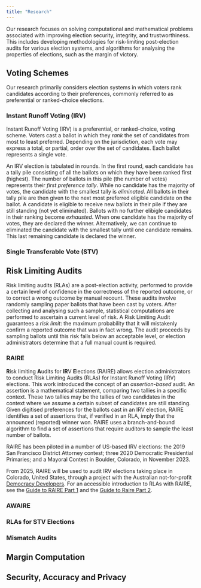 ```yaml
---
title: "Research"
---
```


Our research focuses on solving computational and mathematical problems
associated with improving election security, integrity, and trustworthiness.
This includes developing methodologies for risk-limiting post-election audits
for various election systems, and algorithms for analysing the properties of
elections, such as the margin of victory. 


## Voting Schemes

Our research primarily considers election systems in which voters rank
candidates according to their preferences, commonly referred to as preferential
or ranked-choice elections. 

### Instant Runoff Voting (IRV)

Instant Runoff Voting (IRV) is a preferential, or ranked-choice, voting scheme. 
Voters cast a ballot in which they *rank* the
set of candidates from most to least preferred. Depending on the jurisdiction,
each vote may express a total, or partial, order over the set of candidates.
Each ballot represents a single vote. 

An IRV election is tabulated in rounds. In the first round, each candidate has a
tally pile consisting of all the ballots on which they have been ranked first
(highest). The number of ballots in this pile (the number of votes) represents 
their *first preference tally*. While no candidate
has the majority of votes, the candidate with the smallest tally is
*eliminated*. All ballots in their tally pile are then given to the next most
preferred eligible candidate on the ballot. A candidate is eligible to receive
new ballots in their pile if they are still standing (not yet eliminated).
Ballots with no further elibigle candidates in their ranking become *exhausted*.
When one candidate has the majority of votes, they are declared the winner.
Alternatively, we can continue to eliminated the candidate with the smallest
tally until one candidate remains. This last remaining candidate is declared the
winner.
 

### Single Transferable Vote (STV)

## Risk Limiting Audits

Risk limiting audits (RLAs) are a post-election activity, performed to provide a certain level of confidence
in the correctness of the reported outcome, or to correct a wrong outcome by manual recount. These
audits involve randomly sampling paper ballots that have been cast by voters. After collecting and
analysing such a sample, statistical computations are performed to ascertain a current level of risk. A
Risk Limiting Audit guarantees a *risk limit*: the maximum probability that it will mistakenly confirm a
reported outcome that was in fact wrong. The audit proceeds by sampling ballots until this risk falls
below an acceptable level, or election administrators determine that a full manual count is required.

### RAIRE

**R**isk limiting **A**udits for **IR**V **E**lections (RAIRE) allows election administrators to conduct Risk Limiting
Audits (RLAs) for Instant Runoff Voting (IRV) elections. This work introduced
the concept of an *assertion-based* audit. An assertion is a mathematical
statement, comparing two tallies in a specific context. These two tallies may be
the tallies of two candidates in the context where we assume a certain subset of
candidates are still standing. Given digitised preferences for the ballots cast
in an IRV election, RAIRE identifies a set of assertions that, if verified in an
RLA, imply that the announced (reported) winner won. RAIRE uses a
branch-and-bound algorithm to find a set of assertions that require auditors to
sample the least number of ballots. 

RAIRE has been piloted in a number of
US-based IRV elections: the 2019 San Francisco District Attorney contest; three
2020 Democratic Presidential Primaries; and a Mayoral Contest in Boulder,
Colorado, in November 2023. 

From 2025, RAIRE will be used to audit IRV elections
taking place in Colorado, United States, through a project with the Australian
not-for-profit [Democracy
Developers](https://www.democracydevelopers.org.au/about-us/). For an accessible
introduction to RLAs with RAIRE, see the [Guide to RAIRE Part
1](https://dx.doi.org/10.13140/RG.2.2.33366.56644) and the [Guide to
Raire Part 2](https://dx.doi.org/10.13140/RG.2.2.16589.35045). 

### AWAIRE

### RLAs for STV Elections

### Mismatch Audits

## Margin Computation


## Security, Accuracy and Privacy 

